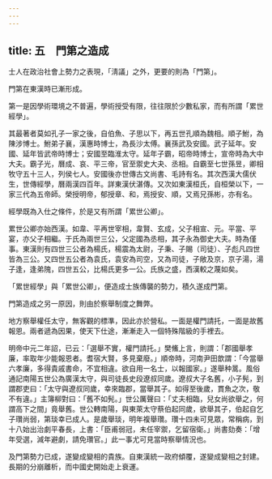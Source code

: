 ```yaml
---
---
---
```

title: 五　門第之造成
---




士人在政治社會上勢力之表現，「淸議」之外，更要的則為「門第」。

門第在東漢時已漸形成。

第一是因學術環境之不普遍，學術授受有限，往往限於少數私家，而有所謂「累世經學」。

其最著者莫如孔子一家之後，自伯魚、子思以下，再五世孔順為魏相。順子鮒，為陳涉博士。鮒弟子襄，漢惠時博士，為長沙太傅。襄孫武及安國。武子延年。安國、延年皆武帝時博士；安國至臨淮太守。延年子霸，昭帝時博士，宣帝時為大中大夫。霸子光，曆成、哀、平三帝，官至禦史大夬、丞相。自霸至七世孫昱，卿相牧守五十三人，列侯七人。安國後亦世傳古文尚書、毛詩有名。其次西漢大儒伏生，世傳經學，曆兩漢四百年。詳東漢伏湛傳。又次如東漢桓氏，自桓榮以下，一家三代為五帝師。榮授明帝，郁授章、和，焉授安、順，又焉兄孫彬，亦有名。

經學既為入仕之條件，於是又有所謂「累世公卿」。

累世公卿亦始西漢。如韋、平再世宰相，韋賢、玄成，父子相宣、元。平當、平宴，亦父子相繼。于氏為兩世三公，父定國為丞相，其子永為御史大夫。時為僅事。東漢則有四世三公者為楊氏，楊震為太尉，子秉、子賜（司徒）、子彪凡四世皆為三公。又四世五公者為袁氏，袁安為司空，又為司徒，子敞及京，京子湯，湯子逢，逢弟隗，四世五公，比楊氏更多一公。氏族之盛，西漢較之蔑如矣。

「累世經學」與「累世公卿」，便造成士族傳襲的勢力，積久遂成門第。

門第造成之另一原因，則由於察舉制度之舞弊。

地方察舉權任太守，無客觀的標準，因此亦於營私。一面是權門請托，一面是故舊報恩。兩者遞為因果，使天下仕途，漸漸走入一個特殊階級的手裡去。

明帝中元二年詔，已云：「選舉不實，權門請托。」樊鯈上言，則謂：「郡國舉孝廉，率取年少能報恩者。耆宿大賢，多見棄廢。」順帝時，河南尹田歆謂：「今當舉六孝廉，多得貴戚書命，不宜相違。欲自用一名士，以報國家。」遂舉种暠。風俗通記南陽五世公為廣漢太守，與司徒長史段遼叔同歲。遼叔大子名舊，小子髡，到謂郡吏曰：「太守與遼叔同歲，幸來臨郡，當舉其子。如得至後歲，貫魚之次，敬不有違。」主簿柳對曰：「舊不如髡。」世公厲聲曰：「丈夫相臨，兒女尚欲舉之，何謂高下之間」竟舉舊。世公轉南陽，與東萊太守蔡伯起同歲，欲舉其子，伯起自乞子瓚尚弱，第琰幸已成人。是歲舉琰，明年複舉瓚。瓚十四未可見眾，常稱病，到十八始出治劇平春長，上書：「臣甫弱冠，未任宰禦，乞留宿衛。」尚書劾奏：「增年受選，減年避劇，請免瓚官。」此一事尤可見當時察舉情況也。

及門第勢力已成，遂變成變相的貴族。自東漢統一政府傾覆，遂變成變相之封建。長期的分崩離析，而中國史開始走上衰運。